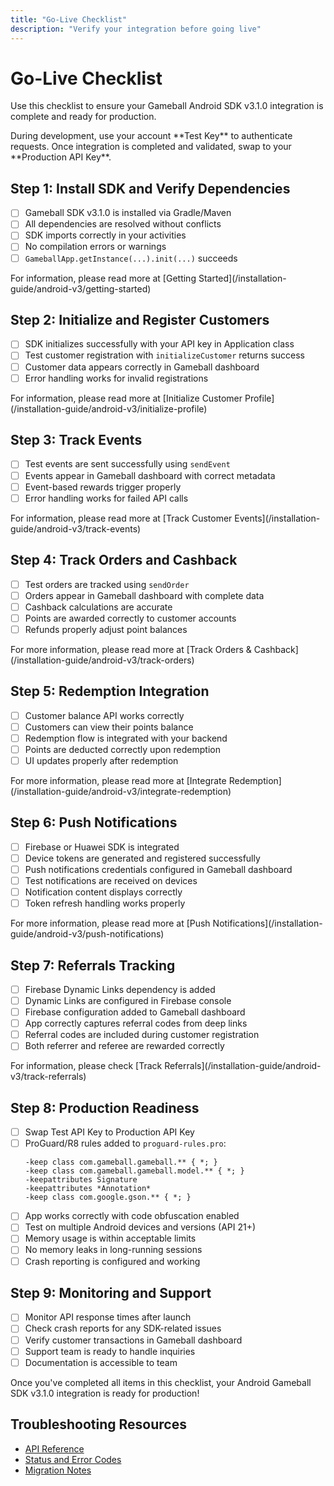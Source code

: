 ```yaml
---
title: "Go-Live Checklist"
description: "Verify your integration before going live"
---
```


# Go-Live Checklist

Use this checklist to ensure your Gameball Android SDK v3.1.0 integration is complete and ready for production.

<Info>
During development, use your account **Test Key** to authenticate requests. Once integration is completed and validated, swap to your **Production API Key**.
</Info>

## Step 1: Install SDK and Verify Dependencies

- [ ] Gameball SDK v3.1.0 is installed via Gradle/Maven
- [ ] All dependencies are resolved without conflicts
- [ ] SDK imports correctly in your activities
- [ ] No compilation errors or warnings
- [ ] `GameballApp.getInstance(...).init(...)` succeeds

<Tip>
For information, please read more at [Getting Started](/installation-guide/android-v3/getting-started)
</Tip>

## Step 2: Initialize and Register Customers

- [ ] SDK initializes successfully with your API key in Application class
- [ ] Test customer registration with `initializeCustomer` returns success
- [ ] Customer data appears correctly in Gameball dashboard
- [ ] Error handling works for invalid registrations

<Tip>
For information, please read more at [Initialize Customer Profile](/installation-guide/android-v3/initialize-profile)
</Tip>

## Step 3: Track Events

- [ ] Test events are sent successfully using `sendEvent`
- [ ] Events appear in Gameball dashboard with correct metadata
- [ ] Event-based rewards trigger properly
- [ ] Error handling works for failed API calls

<Tip>
For information, please read more at [Track Customer Events](/installation-guide/android-v3/track-events)
</Tip>

## Step 4: Track Orders and Cashback

- [ ] Test orders are tracked using `sendOrder`
- [ ] Orders appear in Gameball dashboard with complete data
- [ ] Cashback calculations are accurate
- [ ] Points are awarded correctly to customer accounts
- [ ] Refunds properly adjust point balances

<Tip>
For more information, please read more at [Track Orders & Cashback](/installation-guide/android-v3/track-orders)
</Tip>

## Step 5: Redemption Integration

- [ ] Customer balance API works correctly
- [ ] Customers can view their points balance
- [ ] Redemption flow is integrated with your backend
- [ ] Points are deducted correctly upon redemption
- [ ] UI updates properly after redemption

<Tip>
For more information, please read more at [Integrate Redemption](/installation-guide/android-v3/integrate-redemption)
</Tip>

## Step 6: Push Notifications

- [ ] Firebase or Huawei SDK is integrated
- [ ] Device tokens are generated and registered successfully
- [ ] Push notifications credentials configured in Gameball dashboard
- [ ] Test notifications are received on devices
- [ ] Notification content displays correctly
- [ ] Token refresh handling works properly

<Tip>
For more information, please read more at [Push Notifications](/installation-guide/android-v3/push-notifications)
</Tip>

## Step 7: Referrals Tracking

- [ ] Firebase Dynamic Links dependency is added
- [ ] Dynamic Links are configured in Firebase console
- [ ] Firebase configuration added to Gameball dashboard
- [ ] App correctly captures referral codes from deep links
- [ ] Referral codes are included during customer registration
- [ ] Both referrer and referee are rewarded correctly

<Tip>
For information, please check [Track Referrals](/installation-guide/android-v3/track-referrals)
</Tip>

## Step 8: Production Readiness

- [ ] Swap Test API Key to Production API Key
- [ ] ProGuard/R8 rules added to `proguard-rules.pro`:
  ```proguard
  -keep class com.gameball.gameball.** { *; }
  -keep class com.gameball.gameball.model.** { *; }
  -keepattributes Signature
  -keepattributes *Annotation*
  -keep class com.google.gson.** { *; }
  ```
- [ ] App works correctly with code obfuscation enabled
- [ ] Test on multiple Android devices and versions (API 21+)
- [ ] Memory usage is within acceptable limits
- [ ] No memory leaks in long-running sessions
- [ ] Crash reporting is configured and working

## Step 9: Monitoring and Support

- [ ] Monitor API response times after launch
- [ ] Check crash reports for any SDK-related issues
- [ ] Verify customer transactions in Gameball dashboard
- [ ] Support team is ready to handle inquiries
- [ ] Documentation is accessible to team

<Check>
Once you've completed all items in this checklist, your Android Gameball SDK v3.1.0 integration is ready for production!
</Check>

## Troubleshooting Resources

- [API Reference](/api-reference/introduction)
- [Status and Error Codes](/api-reference/overview/status-error-codes)
- [Migration Notes](/installation-guide/android-v3/migration-notes)

